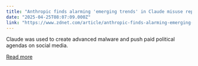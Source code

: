 ```yaml
---
title: "Anthropic finds alarming 'emerging trends' in Claude misuse report"
date: "2025-04-25T08:07:09.000Z"
link: "https://www.zdnet.com/article/anthropic-finds-alarming-emerging-trends-in-claude-misuse-report/"
---
```


Claude was used to create advanced malware and push paid political agendas on social media.

[Read more](https://www.zdnet.com/article/anthropic-finds-alarming-emerging-trends-in-claude-misuse-report/)
